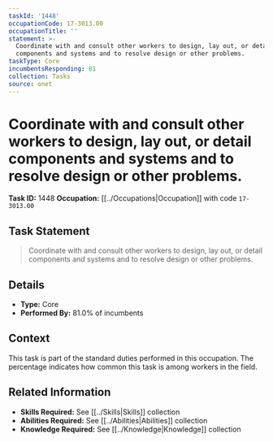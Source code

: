 ```yaml
---
taskId: '1448'
occupationCode: 17-3013.00
occupationTitle: ''
statement: >-
  Coordinate with and consult other workers to design, lay out, or detail
  components and systems and to resolve design or other problems.
taskType: Core
incumbentsResponding: 81
collection: Tasks
source: onet
---
```

# Coordinate with and consult other workers to design, lay out, or detail components and systems and to resolve design or other problems.

**Task ID:** 1448
**Occupation:** [[../Occupations|Occupation]] with code `17-3013.00`

## Task Statement

> Coordinate with and consult other workers to design, lay out, or detail components and systems and to resolve design or other problems.

## Details

- **Type:** Core
- **Performed By:** 81.0% of incumbents

## Context

This task is part of the standard duties performed in this occupation. The percentage indicates how common this task is among workers in the field.

## Related Information

- **Skills Required:** See [[../Skills|Skills]] collection
- **Abilities Required:** See [[../Abilities|Abilities]] collection
- **Knowledge Required:** See [[../Knowledge|Knowledge]] collection
